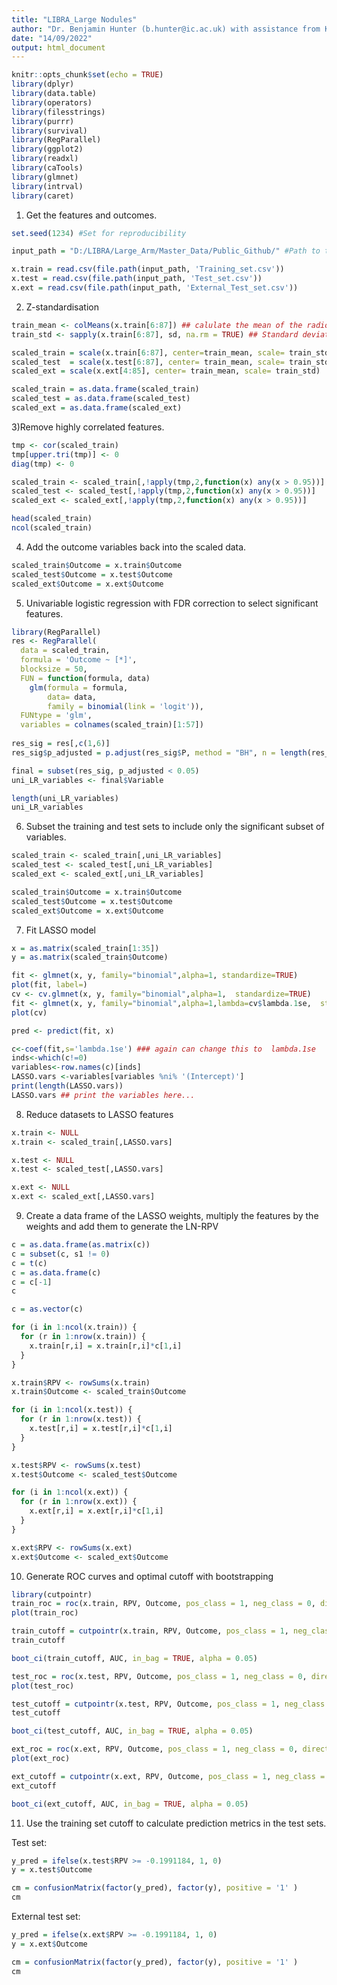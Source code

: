 ---
title: "LIBRA_Large Nodules"
author: "Dr. Benjamin Hunter (b.hunter@ic.ac.uk) with assistance from Kristofer Linton-Reid"
date: "14/09/2022"
output: html_document
---

```{r setup, include=FALSE}
knitr::opts_chunk$set(echo = TRUE)
library(dplyr)
library(data.table)
library(operators)
library(filesstrings)
library(purrr)
library(survival)
library(RegParallel)
library(ggplot2)
library(readxl)
library(caTools)
library(glmnet)
library(intrval)
library(caret)
```


1) Get the features and outcomes.
```{r}
set.seed(1234) #Set for reproducibility

input_path = "D:/LIBRA/Large_Arm/Master_Data/Public_Github/" #Path to the folder containing the data csv files

x.train = read.csv(file.path(input_path, 'Training_set.csv'))
x.test = read.csv(file.path(input_path, 'Test_set.csv'))
x.ext = read.csv(file.path(input_path, 'External_Test_set.csv'))
```



2) Z-standardisation
```{r}
train_mean <- colMeans(x.train[6:87]) ## calulate the mean of the radiomics features
train_std <- sapply(x.train[6:87], sd, na.rm = TRUE) ## Standard deviataion

scaled_train = scale(x.train[6:87], center=train_mean, scale= train_std) 
scaled_test  = scale(x.test[6:87], center= train_mean, scale= train_std)
scaled_ext = scale(x.ext[4:85], center= train_mean, scale= train_std)

scaled_train = as.data.frame(scaled_train)
scaled_test = as.data.frame(scaled_test)
scaled_ext = as.data.frame(scaled_ext)
```

3)Remove highly correlated features.
```{r}
tmp <- cor(scaled_train)
tmp[upper.tri(tmp)] <- 0
diag(tmp) <- 0

scaled_train <- scaled_train[,!apply(tmp,2,function(x) any(x > 0.95))]
scaled_test <- scaled_test[,!apply(tmp,2,function(x) any(x > 0.95))]
scaled_ext <- scaled_ext[,!apply(tmp,2,function(x) any(x > 0.95))]

head(scaled_train)
ncol(scaled_train)
```

4) Add the outcome variables back into the scaled data.
```{r}
scaled_train$Outcome = x.train$Outcome
scaled_test$Outcome = x.test$Outcome
scaled_ext$Outcome = x.ext$Outcome
```

5) Univariable logistic regression with FDR correction to select significant features. 
```{r}
library(RegParallel)
res <- RegParallel(
  data = scaled_train,
  formula = 'Outcome ~ [*]',
  blocksize = 50,
  FUN = function(formula, data)
    glm(formula = formula,
        data= data,
        family = binomial(link = 'logit')),
  FUNtype = 'glm',
  variables = colnames(scaled_train)[1:57])
        
res_sig = res[,c(1,6)]
res_sig$p_adjusted = p.adjust(res_sig$P, method = "BH", n = length(res_sig$P))

final = subset(res_sig, p_adjusted < 0.05)
uni_LR_variables <- final$Variable

length(uni_LR_variables)
uni_LR_variables
```

6) Subset the training and test sets to include only the significant subset of variables.
```{r}
scaled_train <- scaled_train[,uni_LR_variables]
scaled_test <- scaled_test[,uni_LR_variables]
scaled_ext <- scaled_ext[,uni_LR_variables]

scaled_train$Outcome = x.train$Outcome
scaled_test$Outcome = x.test$Outcome
scaled_ext$Outcome = x.ext$Outcome
```

7) Fit LASSO model
```{r}
x = as.matrix(scaled_train[1:35])
y = as.matrix(scaled_train$Outcome)

fit <- glmnet(x, y, family="binomial",alpha=1, standardize=TRUE)
plot(fit, label=)
cv <- cv.glmnet(x, y, family="binomial",alpha=1,  standardize=TRUE)
fit <- glmnet(x, y, family="binomial",alpha=1,lambda=cv$lambda.1se,  standardize=TRUE) 
plot(cv)

pred <- predict(fit, x)

c<-coef(fit,s='lambda.1se') ### again can change this to  lambda.1se
inds<-which(c!=0)
variables<-row.names(c)[inds]
LASSO.vars <-variables[variables %ni% '(Intercept)']
print(length(LASSO.vars))
LASSO.vars ## print the variables here...
```

8) Reduce datasets to LASSO features
```{r}
x.train <- NULL
x.train <- scaled_train[,LASSO.vars]

x.test <- NULL
x.test <- scaled_test[,LASSO.vars]

x.ext <- NULL
x.ext <- scaled_ext[,LASSO.vars]
```

9) Create a data frame of the LASSO weights, multiply the features by the weights and add them to generate the LN-RPV
```{r}
c = as.data.frame(as.matrix(c))
c = subset(c, s1 != 0)
c = t(c)
c = as.data.frame(c)
c = c[-1]
c
```

```{r}
c = as.vector(c) 

for (i in 1:ncol(x.train)) {
  for (r in 1:nrow(x.train)) {
    x.train[r,i] = x.train[r,i]*c[1,i]
  }
}

x.train$RPV <- rowSums(x.train)
x.train$Outcome <- scaled_train$Outcome

```

```{r}
for (i in 1:ncol(x.test)) {
  for (r in 1:nrow(x.test)) {
    x.test[r,i] = x.test[r,i]*c[1,i]
  }
}

x.test$RPV <- rowSums(x.test)
x.test$Outcome <- scaled_test$Outcome

```

```{r}
for (i in 1:ncol(x.ext)) {
  for (r in 1:nrow(x.ext)) {
    x.ext[r,i] = x.ext[r,i]*c[1,i]
  }
}

x.ext$RPV <- rowSums(x.ext)
x.ext$Outcome <- scaled_ext$Outcome
```

10) Generate ROC curves and optimal cutoff with bootstrapping
```{r}
library(cutpointr)
train_roc = roc(x.train, RPV, Outcome, pos_class = 1, neg_class = 0, direction = ">=")
plot(train_roc)

train_cutoff = cutpointr(x.train, RPV, Outcome, pos_class = 1, neg_class = 0, direction = ">=", method = maximize_metric, metric = youden, boot_runs = 1000)
train_cutoff

boot_ci(train_cutoff, AUC, in_bag = TRUE, alpha = 0.05)
```


```{r}
test_roc = roc(x.test, RPV, Outcome, pos_class = 1, neg_class = 0, direction = ">=")
plot(test_roc)

test_cutoff = cutpointr(x.test, RPV, Outcome, pos_class = 1, neg_class = 0, direction = ">=", method = maximize_metric, metric = youden, boot_runs = 1000)
test_cutoff

boot_ci(test_cutoff, AUC, in_bag = TRUE, alpha = 0.05)
```

```{r}
ext_roc = roc(x.ext, RPV, Outcome, pos_class = 1, neg_class = 0, direction = ">=")
plot(ext_roc)

ext_cutoff = cutpointr(x.ext, RPV, Outcome, pos_class = 1, neg_class = 0, direction = ">=", method = maximize_metric, metric = accuracy, na.rm = TRUE, boot_runs = 1000)
ext_cutoff

boot_ci(ext_cutoff, AUC, in_bag = TRUE, alpha = 0.05)
```

11) Use the training set cutoff to calculate prediction metrics in the test sets.

Test set:
```{r}
y_pred = ifelse(x.test$RPV >= -0.1991184, 1, 0)
y = x.test$Outcome

cm = confusionMatrix(factor(y_pred), factor(y), positive = '1' )
cm
```

External test set:
```{r}
y_pred = ifelse(x.ext$RPV >= -0.1991184, 1, 0)
y = x.ext$Outcome

cm = confusionMatrix(factor(y_pred), factor(y), positive = '1' )
cm
```
